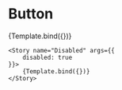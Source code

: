 
<Meta title="Components/Button" component={Button} />


# Button

<Canvas>
    <Story name="Basic"
           args={{
               disabled: false
           }}
           argTypes={{
               variant: {
                   options: ['primary', 'secondary'],
                   control: {type: 'radio'},
                   defaultValue: 'primary'
               },
               size: {
                   options: ['md', 'lg', 'xl'],
                   control: {type: 'radio'},
               },
           }}
    >
        {Template.bind({})}
    </Story>

</Canvas>
<Canvas>

    <Story name="Disabled" args={{
        disabled: true
    }}>
        {Template.bind({})}
    </Story>

</Canvas>
